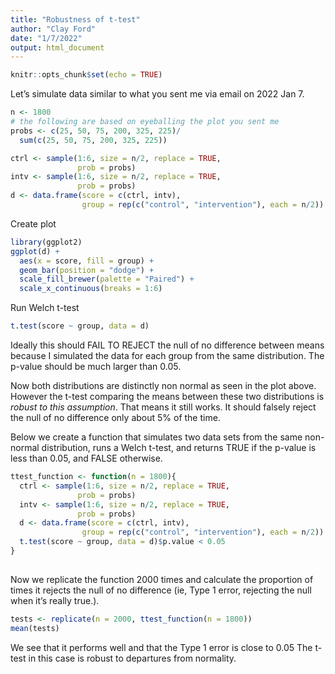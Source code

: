 ```yaml
---
title: "Robustness of t-test"
author: "Clay Ford"
date: "1/7/2022"
output: html_document
---
```


```r
knitr::opts_chunk$set(echo = TRUE)
```

Let's simulate data similar to what you sent me via email on 2022 Jan 7.

```r
n <- 1800
# the following are based on eyeballing the plot you sent me
probs <- c(25, 50, 75, 200, 325, 225)/
  sum(c(25, 50, 75, 200, 325, 225))

ctrl <- sample(1:6, size = n/2, replace = TRUE, 
               prob = probs)
intv <- sample(1:6, size = n/2, replace = TRUE, 
               prob = probs)
d <- data.frame(score = c(ctrl, intv), 
                group = rep(c("control", "intervention"), each = n/2))
```

Create plot

```r
library(ggplot2)
ggplot(d) +
  aes(x = score, fill = group) +
  geom_bar(position = "dodge") +
  scale_fill_brewer(palette = "Paired") +
  scale_x_continuous(breaks = 1:6)
```

Run Welch t-test

```r
t.test(score ~ group, data = d)
```

Ideally this should FAIL TO REJECT the null of no difference between means because I simulated the data for each group from the same distribution. The p-value should be much larger than 0.05.

Now both distributions are distinctly non normal as seen in the plot above. However the t-test comparing the means between these two distributions is _robust to this assumption_. That means it still works. It should falsely reject the null of no difference only about 5% of the time. 

Below we create a function that simulates two data sets from the same non-normal distribution, runs a Welch t-test, and returns TRUE if the p-value is less than 0.05, and FALSE otherwise. 

```r
ttest_function <- function(n = 1800){
  ctrl <- sample(1:6, size = n/2, replace = TRUE, 
               prob = probs)
  intv <- sample(1:6, size = n/2, replace = TRUE, 
               prob = probs)
  d <- data.frame(score = c(ctrl, intv), 
                group = rep(c("control", "intervention"), each = n/2))
  t.test(score ~ group, data = d)$p.value < 0.05
}
  
```

Now we replicate the function 2000 times and calculate the proportion of times it rejects the null of no difference (ie, Type 1 error, rejecting the null when it's really true.). 

```r
tests <- replicate(n = 2000, ttest_function(n = 1800))
mean(tests)
```

We see that it performs well and that the Type 1 error is close to 0.05 The t-test in this case is robust to departures from normality.